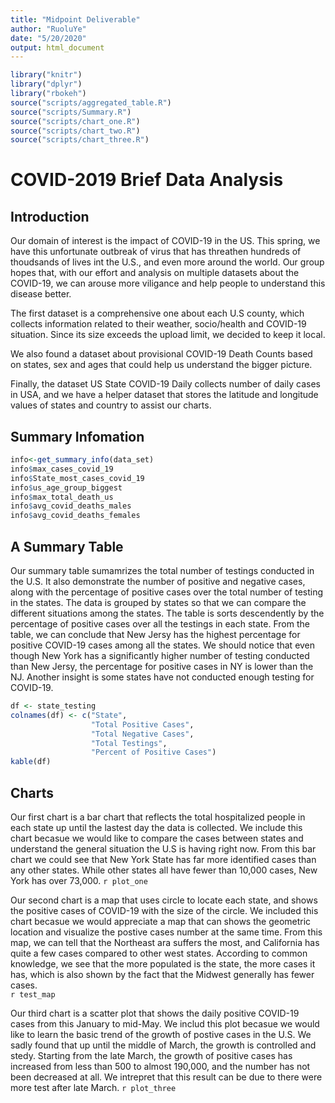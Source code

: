 ```yaml
---
title: "Midpoint Deliverable"
author: "RuoluYe"
date: "5/20/2020"
output: html_document
---
```


```r
library("knitr")
library("dplyr")
library("rbokeh")
source("scripts/aggregated_table.R")
source("scripts/Summary.R")
source("scripts/chart_one.R")
source("scripts/chart_two.R")
source("scripts/chart_three.R")
```

# COVID-2019 Brief Data Analysis

## Introduction
Our domain of interest is the impact of COVID-19 in the US. This spring, we have this unfortunate outbreak of virus that has threathen hundreds of thoudsands of lives int the U.S., and even more around the world. Our group hopes that, with our effort and analysis on multiple datasets about the COVID-19, we can arouse more  viligance and help people to understand this disease better.  

The first dataset is a comprehensive one about each U.S county, which collects information related to their weather, socio/health and COVID-19 situation. Since its size exceeds the upload limit, we decided to keep it local.

We also found a dataset about provisional COVID-19 Death Counts based on states, sex and ages that could help us understand the bigger picture.

Finally, the dataset US State COVID-19 Daily collects number of daily cases in USA, and we have a helper dataset that stores the latitude and longitude values of states and country to assist our charts. 


## Summary Infomation
```r
info<-get_summary_info(data_set)
info$max_cases_covid_19
info$State_most_cases_covid_19
info$us_age_group_biggest
info$max_total_death_us
info$avg_covid_deaths_males
info$avg_covid_deaths_females
```


## A Summary Table
Our summary table sumamrizes the total number of testings conducted in the U.S. 
It also demonstrate the number of positive and negative cases, along with the percentage of positive cases over the total number of testing in the states. The data is grouped by states so that we can compare the different situations among the states.
The table is sorts descendently by the percentage of positive cases over all the testings in each state. 
From the table, we can conclude that New Jersy has the highest percentage for positive COVID-19 cases among all the states.
We should notice that even though New York has a significantly higher number of testing conducted than New Jersy, the percentage for positive cases in NY is lower than the NJ. Another insight is some states have not conducted enough testing for COVID-19.
```r
df <- state_testing
colnames(df) <- c("State",
                  "Total Positive Cases",
                  "Total Negative Cases",
                  "Total Testings",
                  "Percent of Positive Cases")
kable(df)
```

## Charts
Our first chart is a bar chart that reflects the total hospitalized people in each state up until the lastest day the data is collected. We include this chart becasue we would like to compare the cases between states and understand the general situation the U.S is having right now. From this bar chart we could see that New York State has far more identified cases than any other states. While other states all have fewer than 10,000 cases, New York has over 73,000. 
`r plot_one`

Our second chart is a map that uses circle to locate each state, and shows the positive cases of COVID-19 with the size of the circle. We included this chart becasue we would appreciate a map that can shows the geometric location and visualize the postive cases number at the same time. From this map, we can tell that the Northeast ara suffers the most, and California has quite a few cases compared to other west states. According to common knowledge, we see that the more populated is the state, the more cases it has, which is also shown by the fact that the Midwest generally has fewer cases.  
`r test_map`

Our third chart is a scatter plot that shows the daily positive COVID-19 cases from this January to mid-May. We includ this plot becasue we would like to learn the basic trend of the growth of postive cases in the U.S. We sadly found that up until the middle of March, the growth is controlled and stedy. Starting from the late March, the growth of positive cases has increased from less than 500 to almost 190,000, and the number has not been decreased at all. We intrepret that this result can be due to there were more test after late March.
`r plot_three`